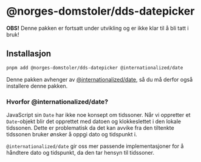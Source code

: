 
<Meta title="ALPHA/dds-datepicker/Introduction" />

# @norges-domstoler/dds-datepicker

**OBS!** Denne pakken er fortsatt under utvikling og er ikke klar til å bli tatt i bruk!

## Installasjon

```bash
pnpm add @norges-domstoler/dds-datepicker @internationalized/date
```

Denne pakken avhenger av [@internationalized/date](https://react-spectrum.adobe.com/internationalized/date/), så du må derfor også installere denne pakken.

### Hvorfor @internationalized/date?

JavaScript sin `Date` har ikke noe konsept om tidssoner.
Når vi oppretter et `Date`-objekt blir det opprettet med datoen og klokkeslettet i den lokale tidssonen.
Dette er problematisk da det kan avvike fra den tiltenkte tidssonen bruker ønsker å oppgi dato og tidspunkt i.

`@internationalized/date` gir oss mer passende implementasjoner for å håndtere dato og tidspunkt, da den tar hensyn til tidssoner.
